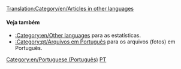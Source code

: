 [[Translation:Category/en/Articles in other languages]]
{{en/Bilingual box| Pt
| ''Esta página fornece um índice para a variedade de artigos em português na Wiki OpenTTD.<br/>Artigos que possuem o template {{en/s|Other_languages}} com o parâmetro '' '''<code><nowiki>language_page=pt</nowiki></code>''' ''automaticamente associar aqui.''
| ''This page provides an index for a wide range of '''articles in Portuguese''' in OpenTTD Wiki.<br/>Articles with {{en/s|Other_languages}} template with'' '''<code><nowiki>language_page=pt</nowiki></code>''' ''parameter automatically link here.''}}

====Veja também====
*[[:Category:en/Other languages]] para as estatísticas.
*[[:Category:pt/Arquivos em Português]] para os arquivos (fotos) em Português.


[[Category:en/Portuguese (Português)]][[Category:en/Articles in other languages|PT]]